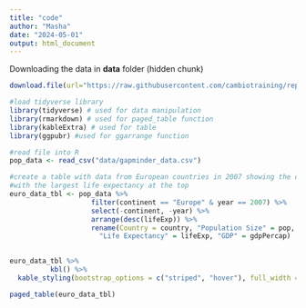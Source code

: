```yaml
---
title: "code"
author: "Masha"
date: "2024-05-01"
output: html_document
---
```


Downloading the data in **data** folder (hidden chunk)

```r
download.file(url="https://raw.githubusercontent.com/cambiotraining/reproducibility-training/master/data/gapminder_data.csv", destfile="data/gapminder_data.csv")
```

```r
#load tidyverse library
library(tidyverse) # used for data manipulation
library(rmarkdown) # used for paged_table function
library(kableExtra) # used for table
library(ggpubr) #used for ggarrange function 

#read file into R
pop_data <- read_csv("data/gapminder_data.csv")

#create a table with data from European countries in 2007 showing the countries 
#with the largest life expectancy at the top 
euro_data_tbl <- pop_data %>% 
                    filter(continent == "Europe" & year == 2007) %>% 
                    select(-continent, -year) %>% 
                    arrange(desc(lifeExp)) %>% 
                    rename(Country = country, "Population Size" = pop, 
                      "Life Expectancy" = lifeExp, "GDP" = gdpPercap)
    
```

```r
euro_data_tbl %>% 
          kbl() %>% 
  kable_styling(bootstrap_options = c("striped", "hover"), full_width = F, fixed_thead = list(enabled =T, background = "red")) #it works in visual but not in the website :()
```

```r
paged_table(euro_data_tbl)
```

